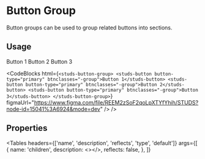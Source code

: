 # Button Group

<HeaderComponent
  htmlTag="studs-button-group"
  jsxTag="StudsButtonGroup"
  version="Since 2.0"
  status="Unstable"
  urlGithub="display/buttonGroup.ts"
  urlStrbook="studs-display-buttonGroup--docs"
/>

Button groups can be used to group related buttons into sections.

## Usage

<ResizerFeatures>
  <studs-button-group>
    <studs-button button-type="primary" btnclasses="-group">
      Button 1
    </studs-button>
    <studs-button button-type="primary" btnclasses="-group">
      Button 2
    </studs-button>
    <studs-button button-type="primary" btnclasses="-group">
      Button 3
    </studs-button>
  </studs-button-group>
</ResizerFeatures>

<CodeBlocks
  html={`
<studs-button-group>
    <studs-button button-type="primary" btnclasses="-group">Button 1</studs-button>
    <studs-button button-type="primary" btnclasses="-group">Button 2</studs-button>
    <studs-button button-type="primary" btnclasses="-group">Button 3</studs-button>
</studs-button-group>
  `}
  figmaUrl="https://www.figma.com/file/REEM2zSoF2qoLpXTYfYhih/STUDS?node-id=15041%3A6924&mode=dev"
/>
/>

## Properties

<Tables
  headers={['name', 'description', 'reflects', 'type', 'default']}
  args={[
    {
      name: 'children',
      description: <></>,
      reflects: false,
    },
  ]}
></Tables>

